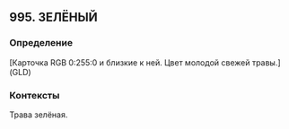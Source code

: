 ## 995. ЗЕЛЁНЫЙ
### Определение
[Карточка RGB 0:255:0 и близкие к ней. Цвет молодой свежей травы.]  (GLD)

### Контексты
Трава зелёная.

